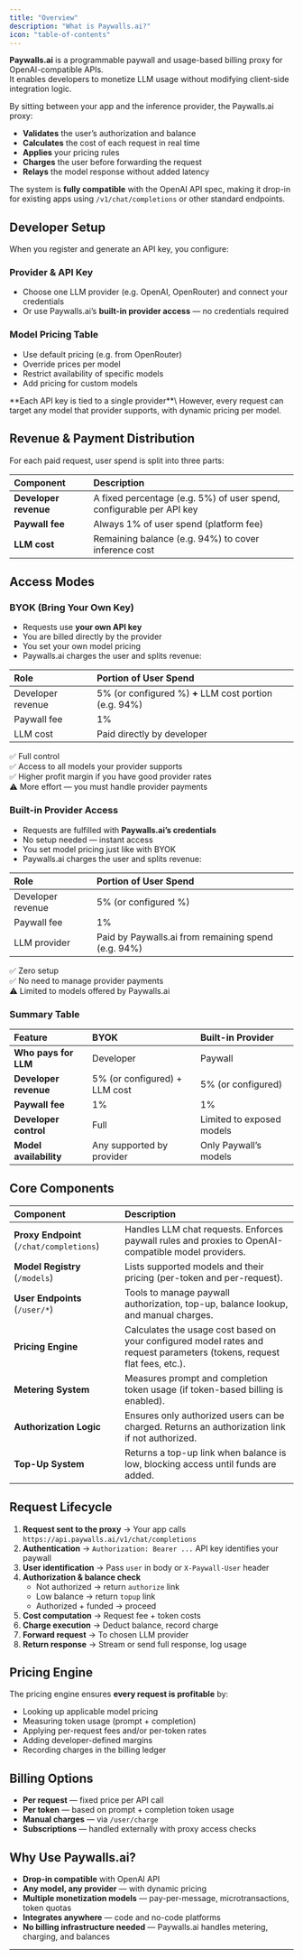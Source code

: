 ```yaml
---
title: "Overview"
description: "What is Paywalls.ai?"
icon: "table-of-contents"
---
```


**Paywalls.ai** is a programmable paywall and usage-based billing proxy for OpenAI-compatible APIs.\
It enables developers to monetize LLM usage without modifying client-side integration logic.

By sitting between your app and the inference provider, the Paywalls.ai proxy:

- **Validates** the user’s authorization and balance
- **Calculates** the cost of each request in real time
- **Applies** your pricing rules
- **Charges** the user before forwarding the request
- **Relays** the model response without added latency

The system is **fully compatible** with the OpenAI API spec, making it drop-in for existing apps using `/v1/chat/completions` or other standard endpoints.

## Developer Setup

When you register and generate an API key, you configure:

### Provider & API Key

- Choose one LLM provider (e.g. OpenAI, OpenRouter) and connect your credentials
- Or use Paywalls.ai’s **built-in provider access** — no credentials required

### Model Pricing Table

- Use default pricing (e.g. from OpenRouter)
- Override prices per model
- Restrict availability of specific models
- Add pricing for custom models

<Note>
  **Each API key is tied to a single provider**\ However, every request can
  target any model that provider supports, with dynamic pricing per model.
</Note>

## Revenue & Payment Distribution

For each paid request, user spend is split into three parts:

| Component             | Description                                                          |
| :-------------------- | :------------------------------------------------------------------- |
| **Developer revenue** | A fixed percentage (e.g. 5%) of user spend, configurable per API key |
| **Paywall fee**       | Always 1% of user spend (platform fee)                               |
| **LLM cost**          | Remaining balance (e.g. 94%) to cover inference cost                 |

## Access Modes

### BYOK (Bring Your Own Key)

- Requests use **your own API key**
- You are billed directly by the provider
- You set your own model pricing
- Paywalls.ai charges the user and splits revenue:

| Role              | Portion of User Spend                                   |
| :---------------- | :------------------------------------------------------ |
| Developer revenue | 5% (or configured %) **\+** LLM cost portion (e.g. 94%) |
| Paywall fee       | 1%                                                      |
| LLM cost          | Paid directly by developer                              |

✅ Full control\
✅ Access to all models your provider supports\
✅ Higher profit margin if you have good provider rates\
⚠ More effort — you must handle provider payments

### Built-in Provider Access

- Requests are fulfilled with **Paywalls.ai’s credentials**
- No setup needed — instant access
- You set model pricing just like with BYOK
- Paywalls.ai charges the user and splits revenue:

| Role              | Portion of User Spend                               |
| :---------------- | :-------------------------------------------------- |
| Developer revenue | 5% (or configured %)                                |
| Paywall fee       | 1%                                                  |
| LLM provider      | Paid by Paywalls.ai from remaining spend (e.g. 94%) |

✅ Zero setup\
✅ No need to manage provider payments\
⚠ Limited to models offered by Paywalls.ai

### Summary Table

| Feature                | BYOK                           | Built-in Provider         |
| :--------------------- | :----------------------------- | :------------------------ |
| **Who pays for LLM**   | Developer                      | Paywall                   |
| **Developer revenue**  | 5% (or configured) \+ LLM cost | 5% (or configured)        |
| **Paywall fee**        | 1%                             | 1%                        |
| **Developer control**  | Full                           | Limited to exposed models |
| **Model availability** | Any supported by provider      | Only Paywall’s models     |

## Core Components

| Component                                | Description                                                                                                              |
| :--------------------------------------- | :----------------------------------------------------------------------------------------------------------------------- |
| **Proxy Endpoint** (`/chat/completions`) | Handles LLM chat requests. Enforces paywall rules and proxies to OpenAI-compatible model providers.                      |
| **Model Registry** (`/models`)           | Lists supported models and their pricing (per-token and per-request).                                                    |
| **User Endpoints** (`/user/*`)           | Tools to manage paywall authorization, top-up, balance lookup, and manual charges.                                       |
| **Pricing Engine**                       | Calculates the usage cost based on your configured model rates and request parameters (tokens, request flat fees, etc.). |
| **Metering System**                      | Measures prompt and completion token usage (if token-based billing is enabled).                                          |
| **Authorization Logic**                  | Ensures only authorized users can be charged. Returns an authorization link if not authorized.                           |
| **Top-Up System**                        | Returns a top-up link when balance is low, blocking access until funds are added.                                        |

## Request Lifecycle

1. **Request sent to the proxy** → Your app calls `https://api.paywalls.ai/v1/chat/completions`
2. **Authentication** → `Authorization: Bearer ...` API key identifies your paywall
3. **User identification** → Pass `user` in body or `X-Paywall-User` header
4. **Authorization & balance check**
   - Not authorized → return `authorize` link
   - Low balance → return `topup` link
   - Authorized \+ funded → proceed
5. **Cost computation** → Request fee \+ token costs
6. **Charge execution** → Deduct balance, record charge
7. **Forward request** → To chosen LLM provider
8. **Return response** → Stream or send full response, log usage

## Pricing Engine

The pricing engine ensures **every request is profitable** by:

- Looking up applicable model pricing
- Measuring token usage (prompt \+ completion)
- Applying per-request fees and/or per-token rates
- Adding developer-defined margins
- Recording charges in the billing ledger

## Billing Options

- **Per request** — fixed price per API call
- **Per token** — based on prompt \+ completion token usage
- **Manual charges** — via `/user/charge`
- **Subscriptions** — handled externally with proxy access checks

## Why Use Paywalls.ai?

- **Drop-in compatible** with OpenAI API
- **Any model, any provider** — with dynamic pricing
- **Multiple monetization models** — pay-per-message, microtransactions, token quotas
- **Integrates anywhere** — code and no-code platforms
- **No billing infrastructure needed** — Paywalls.ai handles metering, charging, and balances

---
